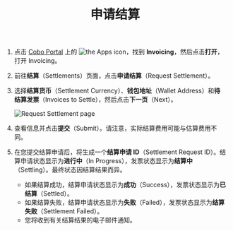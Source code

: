 ﻿---
title: "申请结算"
sidebarTitle: "申请结算"
---
1. 点击 [Cobo Portal](https://portal.cobo.com/login) 上的 <img src="/en/images/common/icon_apps.svg" className="icon" alt="the Apps icon"/>，找到 **Invoicing**，然后点击**打开**，打开 Invoicing。
2. 前往**结算**（Settlements）页面，点击**申请结算**（Request Settlement）。
3. 选择**结算货币**（Settlement Currency）、**钱包地址**（Wallet Address）和**待结算发票**（Invoices to Settle），然后点击**下一页**（Next）。

    <img src="/en/images/portal-apps/invoicing/request_settlement.png" className="screenshot_full_screen" alt="Request Settlement page"/>

4. 查看信息并点击**提交**（Submit）。请注意，实际结算费用可能与估算费用不同。
5. 在您提交结算申请后，将生成一个**结算申请 ID**（Settlement Request ID）。结算申请状态显示为**进行中**（In Progress），发票状态显示为**结算中**（Settling）。最终状态因结算结果而异。

    - 如果结算成功，结算申请状态显示为**成功**（Success），发票状态显示为**已结算**（Settled）。
    - 如果结算失败，结算申请状态显示为**失败**（Failed），发票状态显示为**结算失败**（Settlement Failed）。
    - 您将收到有关结算结果的电子邮件通知。
    